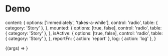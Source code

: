 
<Meta title="Packages/MeasureTiming" />

# Demo


  content: {
    options: ['immediately', 'takes-a-while'],
    control: 'radio',
    table: { category: 'Story' },
  },
  mounted: {
    options: [true, false],
    control: 'radio',
    table: { category: 'Story' },
  },
  isActive: {
    options: [true, false],
    control: 'radio',
    table: { category: 'Story' },
  },
  reportFn: { action: 'report' },
  log: { action: 'log' },
}

<Canvas>
  <Story name="MeasureTiming" args={args} argTypes={argTypes}>
    {(args) => <MeasureTimingStory {...args} />}
  </Story>
</Canvas>
